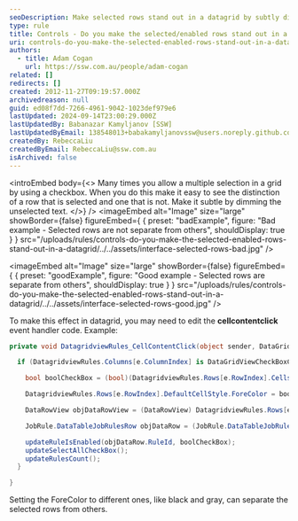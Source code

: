 ```yaml
---
seoDescription: Make selected rows stand out in a datagrid by subtly dimming unselected text.
type: rule
title: Controls - Do you make the selected/enabled rows stand out in a datagrid?
uri: controls-do-you-make-the-selected-enabled-rows-stand-out-in-a-datagrid
authors:
  - title: Adam Cogan
    url: https://ssw.com.au/people/adam-cogan
related: []
redirects: []
created: 2012-11-27T09:19:57.000Z
archivedreason: null
guid: ed08f7dd-7266-4961-9042-1023def979e6
lastUpdated: 2024-09-14T23:00:29.000Z
lastUpdatedBy: Babanazar Kamyljanov [SSW]
lastUpdatedByEmail: 138548013+babakamyljanovssw@users.noreply.github.com
createdBy: RebeccaLiu
createdByEmail: RebeccaLiu@ssw.com.au
isArchived: false
---
```


<introEmbed
  body={<>
Many times you allow a multiple selection in a grid by using a checkbox. When you do this make it easy to see the distinction of a row that is selected and one that is not. Make it subtle by dimming the unselected text.
  </>}
/>
<imageEmbed
  alt="Image"
  size="large"
  showBorder={false}
  figureEmbed={ {
    preset: "badExample",
    figure: "Bad example - Selected rows are not separate from others",
    shouldDisplay: true
  } }
  src="/uploads/rules/controls-do-you-make-the-selected-enabled-rows-stand-out-in-a-datagrid/../../assets/interface-selected-rows-bad.jpg"
/>

<imageEmbed
  alt="Image"
  size="large"
  showBorder={false}
  figureEmbed={ {
    preset: "goodExample",
    figure: "Good example - Selected rows are separate from others",
    shouldDisplay: true
  } }
  src="/uploads/rules/controls-do-you-make-the-selected-enabled-rows-stand-out-in-a-datagrid/../../assets/interface-selected-rows-good.jpg"
/>

To make this effect in datagrid, you may need to edit the **cellcontentclick** event handler code. Example:

```cs
private void DatagridviewRules_CellContentClick(object sender, DataGridViewCellEventArgs e) {

  if (DatagridviewRules.Columns[e.ColumnIndex] is DataGridViewCheckBoxColumn && e.ColumnIndex == 0 && e.RowIndex != -1) {

    bool boolCheckBox = (bool)(DatagridviewRules.Rows[e.RowIndex].Cells[e.ColumnIndex].Value);

    DatagridviewRules.Rows[e.RowIndex].DefaultCellStyle.ForeColor = boolCheckBox ? SystemColors.WindowText : SystemColors.ControlDark;

    DataRowView objDataRowView = (DataRowView) DatagridviewRules.Rows[e.RowIndex].DataBoundItem;

    JobRule.DataTableJobRulesRow objDataRow = (JobRule.DataTableJobRulesRow)(objDataRowView.Row);

    updateRuleIsEnabled(objDataRow.RuleId, boolCheckBox);
    updateSelectAllCheckBox();
    updateRulesCount();
  }

}
```

Setting the ForeColor to different ones, like black and gray, can separate the selected rows from others.
